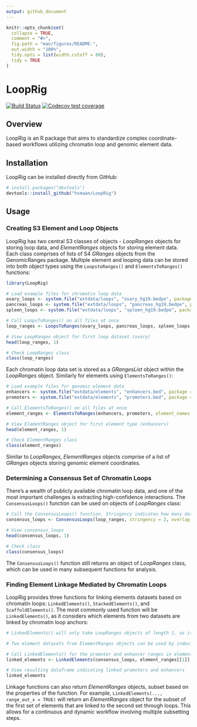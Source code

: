 ```yaml
---
output: github_document
---
```


<!-- README.md is generated from README.Rmd. Please edit that file -->

```r
knitr::opts_chunk$set(
  collapse = TRUE,
  comment = "#>",
  fig.path = "man/figures/README-",
  out.width = "100%",
  tidy.opts = list(width.cutoff = 80),
  tidy = TRUE
)
```
# LoopRig

[![Build Status](https://travis-ci.com/hsmaan/LoopRig.svg?token=jBqxwnZzU1qwLZyzpxME&branch=master)](https://travis-ci.com/hsmaan/LoopRig)
[![Codecov test coverage](https://codecov.io/gh/hsmaan/LoopKit/branch/master/graph/badge.svg)](https://codecov.io/gh/hsmaan/LoopKit?branch=master)

## Overview

LoopRig is an R package that aims to standardize complex coordinate-based workflows utilizing chromatin loop and genomic element data. 

## Installation

LoopRig can be installed directly from GitHub:
``` r
# install.packages("devtools")
devtools::install_github("hsmaan/LoopRig")
```
## Usage

### Creating S3 Element and Loop Objects

LoopRig has two central S3 classes of objects - *LoopRanges* objects for storing loop data, and *ElementRanges* objects for storing element data. Each class comprises of lists of S4 *GRanges* objects from the GenomicRanges package. Multiple element and looping data can be stored into both object types using the `LoopstoRanges()` and `ElementsToRanges()` functions:

```r
library(LoopRig)

# Load example files for chromatin loop data
ovary_loops <- system.file("extdata/loops", "ovary_hg19.bedpe", package = "LoopRig", mustWork = TRUE)
pancreas_loops <- system.file("extdata/loops", "pancreas_hg19.bedpe", package = "LoopRig", mustWork = TRUE)
spleen_loops <- system.file("extdata/loops", "spleen_hg19.bedpe", package = "LoopRig", mustWork = TRUE)

# Call LoopsToRanges() on all files at once
loop_ranges <- LoopsToRanges(ovary_loops, pancreas_loops, spleen_loops, custom_cols = 0, loop_names = c("ovary", "pancreas", "spleen"))

# View LoopRanges object for first loop dataset (ovary)
head(loop_ranges, 1)

# Check LoopRanges class
class(loop_ranges)
```

Each chromatin loop data set is stored as a *GRangesList* object within the *LoopRanges* object. Similarly for elements using `ElementsToRanges()`:

```r
# Load example files for genomic element data
enhancers <- system.file("extdata/elements", "enhancers.bed", package = "LoopRig", mustWork = TRUE)
promoters <- system.file("extdata/elements", "promoters.bed", package = "LoopRig", mustWork = TRUE)

# Call ElementsToRanges() on all files at once
element_ranges <- ElementsToRanges(enhancers, promoters, element_names = c("enhancers", "promoters"), custom_cols = 1, custom_mcols = 4)

# View ElementRanges object for first element type (enhancers)
head(element_ranges, 1)

# Check ElementRanges class
class(element_ranges)
```

Similar to *LoopRanges*, *ElementRanges* objects comprise of a list of *GRanges* objects storing genomic element coordinates. 

### Determining a Consensus Set of Chromatin Loops

There’s a wealth of publicly available chromatin loop data, and one of the most important challenges is extracting high-confidence interactions. The `ConsensusLoops()` function can be used on objects of *LoopRanges* class:

```r
# Call the ConsensusLoops() function. Stringency indicates how many datasets a loop must be present in to be considered a consensus loop, and the overlap threshold (base-pairs) defines a *hit* across datasets. 
consensus_loops <- ConsensusLoops(loop_ranges, stringency = 2, overlap_threshold = 10)

# View consensus_loops
head(consensus_loops, 1)

# Check class 
class(consensus_loops)
```

The `ConsensusLoops()` function still returns an object of *LoopRanges* class, which can be used in many subsequent functions for analysis. 

### Finding Element Linkage Mediated by Chromatin Loops

LoopRig provides three functions for linking elements datasets based on chromatin loops: `LinkedElements()`, `StackedElements()`, and `ScaffoldElements()`. The most commonly used function will be `LinkedElements()`, as it considers which elements from two datasets are linked by chromatin loop anchors:

```r
# LinkedElements() will only take LoopRanges objects of length 1, as it is built for considering the results of a ConsensusLoops() call.

# Two element datasets from ElementRanges objects can be used by indexing each one as a list

# Call LinkedElements() for the promoter and enhancer ranges in element_ranges and use the default output parameters (dataframe)
linked_elements <- LinkedElements(consensus_loops, element_ranges[[1]], element_ranges[[2]])

# View resulting dataframe indicating linked promoters and enhancers
linked_elements
```

Linkage functions can also return *ElementRanges* objects, subset based on the properties of the function. For example, `LinkedElements(..., range_out_x = TRUE)` will return an *ElementRanges* object for the subset of the first set of elements that are linked to the second set through loops. This allows for a continuous and dynamic workflow involving multiple subsetting steps. 

